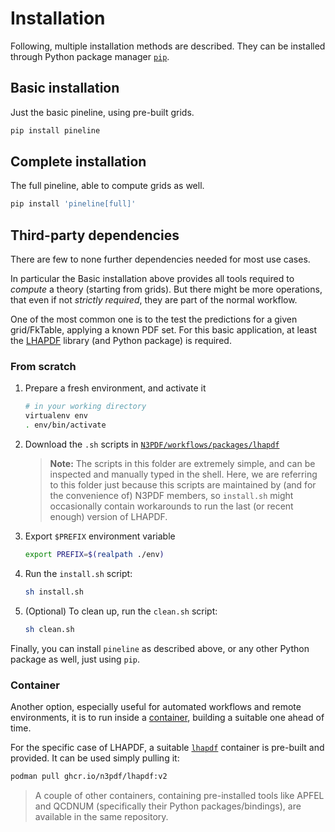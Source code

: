
# Installation

Following, multiple installation methods are described. They can be installed
through Python package manager [`pip`](https://pip.pypa.io/).

## Basic installation

Just the basic pineline, using pre-built grids.

```sh
pip install pineline
```

## Complete installation

The full pineline, able to compute grids as well.

```sh
pip install 'pineline[full]'
```

## Third-party dependencies

There are few to none further dependencies needed for most use cases.

In particular the <InLink href="#basic-installation">Basic installation</InLink>
above provides all tools required to _compute_ a theory (starting from grids).
But there might be more operations, that even if not _strictly required_, they
are part of the normal workflow.

One of the most common one is to the test the predictions for a given
grid/FkTable, applying a known PDF set.
For this basic application, at least the [LHAPDF](https://lhapdf.hepforge.org/)
library (and Python package) is required.

### From scratch

1. Prepare a fresh environment, and activate it

   ```sh
   # in your working directory
   virtualenv env
   . env/bin/activate
   ```

2. Download the `.sh` scripts in
   [`N3PDF/workflows/packages/lhapdf`](https://github.com/N3PDF/workflows/tree/v2/packages/lhapdf)

   > **Note:**
   > The scripts in this folder are extremely simple, and can be inspected and
   > manually typed in the shell. Here, we are referring to this folder just
   > because this scripts are maintained by (and for the convenience of) N3PDF
   > members, so `install.sh` might occasionally contain workarounds to run the
   > last (or recent enough) version of LHAPDF.

3. Export `$PREFIX` environment variable

   ```sh
   export PREFIX=$(realpath ./env)
   ```

4. Run the `install.sh` script:

   ```sh
   sh install.sh
   ```

5. (Optional) To clean up, run the `clean.sh` script:

   ```sh
   sh clean.sh
   ```

Finally, you can install `pineline` as described above, or any other Python
package as well, just using `pip`.

### Container

Another option, especially useful for automated workflows and remote
environments, it is to run inside a
[container](https://www.docker.com/resources/what-container/), building a
suitable one ahead of time.

For the specific case of LHAPDF, a suitable
[`lhapdf`](https://github.com/N3PDF/workflows/pkgs/container/lhapdf) container
is pre-built and provided.
It can be used simply pulling it:

```sh
podman pull ghcr.io/n3pdf/lhapdf:v2
```

> A couple of other containers, containing pre-installed tools like APFEL and
> QCDNUM (specifically their Python packages/bindings), are available in the
> same repository.
